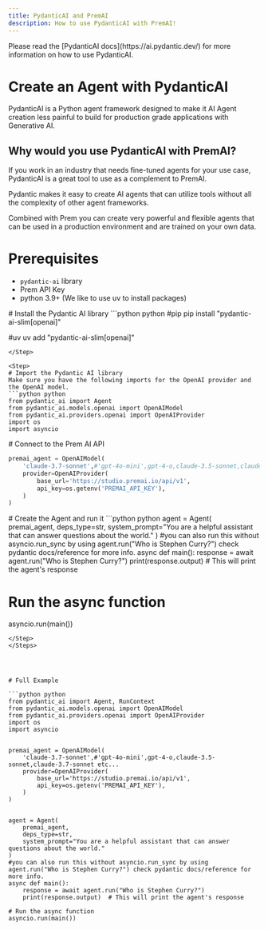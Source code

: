 ```yaml
---
title: PydanticAI and PremAI
description: How to use PydanticAI with PremAI!
---
```


<Note>
Please read the [PydanticAI docs](https://ai.pydantic.dev/) for more information on how to use PydanticAI.
</Note>

# Create an Agent with PydanticAI
PydanticAI is a Python agent framework designed to make it AI Agent creation less painful to build for production grade applications with Generative AI. 

## Why would you use PydanticAI with PremAI?

If you work in an industry that needs fine-tuned agents for your use case, PydanticAI is a great tool to use as a complement to PremAI.

Pydantic makes it easy to create AI agents that can utilize tools without all the complexity of other agent frameworks.

Combined with Prem you can create very powerful and flexible agents that can be used in a production environment and are trained on your own data.



# Prerequisites
- `pydantic-ai` library
- Prem API Key
- python 3.9+ (We like to use uv to install packages)
<Steps>
<Step>
# Install the Pydantic AI library
```python python
#pip
pip install "pydantic-ai-slim[openai]"

#uv
uv add "pydantic-ai-slim[openai]"
```
</Step>

<Step>
# Import the Pydantic AI library 
Make sure you have the following imports for the OpenAI provider and the OpenAI model.
```python python
from pydantic_ai import Agent
from pydantic_ai.models.openai import OpenAIModel
from pydantic_ai.providers.openai import OpenAIProvider
import os
import asyncio
```
</Step>

<Step>
# Connect to the Prem AI API

```python python
premai_agent = OpenAIModel(
    'claude-3.7-sonnet',#'gpt-4o-mini',gpt-4-o,claude-3.5-sonnet,claude-3.7-sonnet etc...
    provider=OpenAIProvider(
        base_url='https://studio.premai.io/api/v1', 
        api_key=os.getenv('PREMAI_API_KEY'),
    )
)
```
</Step>

<Step>
# Create the Agent and run it
```python python
agent = Agent(
    premai_agent,
    deps_type=str,
    system_prompt="You are a helpful assistant that can answer questions about the world."
)
#you can also run this without asyncio.run_sync by using agent.run("Who is Stephen Curry?") check pydantic docs/reference for more info.
async def main():
    response = await agent.run("Who is Stephen Curry?")
    print(response.output)  # This will print the agent's response

# Run the async function
asyncio.run(main())
```
</Step>
</Steps>




# Full Example

```python python
from pydantic_ai import Agent, RunContext
from pydantic_ai.models.openai import OpenAIModel
from pydantic_ai.providers.openai import OpenAIProvider
import os
import asyncio


premai_agent = OpenAIModel(
    'claude-3.7-sonnet',#'gpt-4o-mini',gpt-4-o,claude-3.5-sonnet,claude-3.7-sonnet etc...
    provider=OpenAIProvider(
        base_url='https://studio.premai.io/api/v1', 
        api_key=os.getenv('PREMAI_API_KEY'),
    )
)


agent = Agent(
    premai_agent,
    deps_type=str,
    system_prompt="You are a helpful assistant that can answer questions about the world."
)
#you can also run this without asyncio.run_sync by using agent.run("Who is Stephen Curry?") check pydantic docs/reference for more info.
async def main():
    response = await agent.run("Who is Stephen Curry?")
    print(response.output)  # This will print the agent's response

# Run the async function
asyncio.run(main())
```



